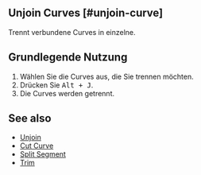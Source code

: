 
## Unjoin Curves [#unjoin-curve]

<Reference shortcut="Alt + J" command="Unjoin Curves" button="" />

Trennt verbundene Curves in einzelne.

## Grundlegende Nutzung

1. Wählen Sie die Curves aus, die Sie trennen möchten.
2. Drücken Sie <kbd>Alt + J</kbd>.
3. Die Curves werden getrennt.

## See also
- [Unjoin](./unjoin)
- [Cut Curve](./cut-curve)
- [Split Segment](./split-segment)
- [Trim](./trim)